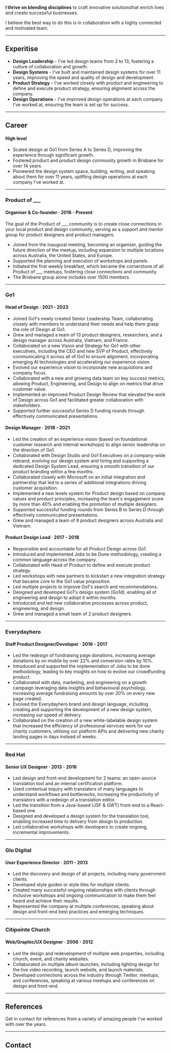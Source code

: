 
**I thrive on blending disciplines** to craft innovative solutionsthat enrich lives and create successful businesses.

I believe the best way to do this is in collaboration with a highly connected and motivated team.

---

## Experitise

- **Design Leadership** - I've led design teams from 2 to 13, fostering a culture of collaboration and growth.
- **Design Systems** - I've built and maintained design systems for over 11 years, improving the speed and quality of design and development.
- **Product Strategy** - I've worked closely with product and engineering to define and execute product strategy, ensuring alignment across the company.
- **Design Operations** - I've improved design operations at each company I've worked at, ensuring the team is set up for success.

---

## Career

#### High level

- Scaled design at Go1 from Series A to Series D, improving the experience through significant growth.
- Fostered product and product design community growth in Brisbane for over 14 years.
- Pioneered the design system space, building, writing, and speaking about them for over 11 years, uplifting design operations at each company I've worked at.

---

### Product of \_\_\_

#### Organiser & Co-founder · 2016 - Present

The goal of the Product of \_\_\_ community is to create close connections in your local product and design community, serving as a support and mentor group for product designers and product managers.

- Joined from the inaugural meeting, becoming an organiser, guiding the future direction of the meetup, including expansion to multiple locations across Australia, the United States, and Europe.
- Supported the planning and execution of workshops and panels.
- Initiated the first weekly breakfast, which became the cornerstone of all Product of \_\_\_ meetups, fostering close connections and community.
- The Brisbane group alone includes over 1500 members.

---

### Go1

#### Head of Design · 2021 - 2023

- Joined Go1's newly created Senior Leadership Team, collaborating closely with members to understand their needs and help them grasp the role of Design at Go1.
- Grew and managed a team of 13 product designers, researchers, and a design manager across Australia, Vietnam, and France.
- Collaborated on a new Vision and Strategy for Go1 with other executives, including the CEO and new SVP of Product, effectively communicating it across all of Go1 to ensure alignment, incorporating emerging AI technologies and accelerating our experience vision.
- Evolved our experience vision to incorporate new acquisitions and company focus.
- Collaborated with a new and growing data team on key success metrics, allowing Product, Engineering, and Design to align on metrics that drive customer value.
- Implemented an improved Product Design Review that elevated the work of Design across Go1 and facilitated greater collaboration with stakeholders.
- Supported further successful Series D funding rounds through effectively communicated presentations.

#### Design Manager · 2018 - 2021

- Led the creation of an experience vision (based on foundational customer research and internal workshops) to align senior leadership on the direction of Go1.
- Collaborated with Design Studio and Go1 Executives on a company-wide rebrand, evolving our design system and hiring and supporting a dedicated Design System Lead, ensuring a smooth transition of our product branding within a few months.
- Collaborated closely with Microsoft on an initial integration and partnership that led to a series of additional integrations driving customer acquisition.
- Implemented a new levels system for Product design based on company values and product principles, increasing the team's engagement score by more than 40% and enabling the promotion of multiple designers.
- Supported successful funding rounds from Series B to Series D through effectively communicated presentations.
- Grew and managed a team of 9 product designers across Australia and Vietnam.

#### Product Design Lead · 2017 - 2018

- Responsible and accountable for all Product Design across Go1.
- Introduced and implemented Jobs to be Done methodology, creating a common language across the company.
- Collaborated with Head of Product to define and execute product strategy.
- Led workshops with new partners to kickstart a new integration strategy that became core to the Go1 value proposition.
- Led multiple projects to improve Go1's search and recommendations.
- Designed and developed Go1's design system (Go1d), enabling all of engineering and design to adopt it within months.
- Introduced and led new collaborative processes across product, engineering, and design.
- Grew and managed a small team of 2 product designers.

---

### Everydayhero

#### Staff Product Designer/Developer · 2016 - 2017

- Led the redesign of fundraising page donations, increasing average donations by on mobile by over 22% and conversion rates by 10%.
- Introduced and supported the implementation of Jobs to be done methodology, leading to key insights on how to evolve our crowdfunding product.
- Collaborated with data, marketing, and engineering on a growth campaign leveraging data insights and behavioural psychology, increasing average fundraising amounts by over 20% on every new page created.
- Evolved the Everydayhero brand and design language, including creating and supporting the development of a new design system, increasing our speed of delivery.
- Collaborated on the creation of a new white-labelable design system that increased the efficiency of professional services work for our charity customers, utilising our platform APIs and delivering new charity landing pages in days instead of weeks.

---

### Red Hat

#### Senior UX Designer · 2013 - 2016

- Led design and front-end development for 2 teams: an open-source translation tool and an internal certification platform.
- Used contextual inquiry with translators of many languages to understand workflows and bottlenecks, increasing the productivity of translators with a redesign of a translation editor.
- Led the transition from a Java-based (JSF & GWT) front-end to a React-based one.
- Designed and developed a design system for the translation tool, enabling increased time to delivery from design to production.
- Led collaborative workshops with developers to create ongoing, incremental improvements.

---

### Glo Digital

#### User Experience Director · 2011 - 2013

- Led the discovery and design of all projects, including many government clients.
- Developed style guides or style tiles for multiple clients.
- Created many successful ongoing relationships with clients through inclusive workshops and ongoing communication to make them feel heard and achieve their results.
- Represented the company at multiple conferences, speaking about design and front-end best practices and emerging techniques.

---

### Citipointe Church

#### Web/Graphic/UX Designer · 2008 - 2012

- Led the design and redevelopment of multiple web properties, including church, event, and charity websites.
- Collaborated on multiple album launches, including lighting design for the live video recording, launch website, and launch materials.
- Developed connections across the industry through Twitter, meetups, and conferences, speaking at various meetups and conferences on design and front-end.

---

## References

Get in contact for references from a variety of amazing people I've worked with over the years.

---

## Contact

<Contact />
